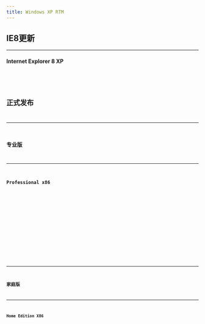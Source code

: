 ```yaml
---
title: Windows XP RTM
---
```



## IE8更新

---

#### Internet Explorer 8 XP
<Badge text="IPFS" variant="note" /> <Badge text="32位" variant="success" /> <Badge text="零售" variant="tip" /> <Badge text="中文" variant="caution" /> <Badge text="2009-03-25" variant="danger" />
<Card title="IPFS 下载与详情">
    <CardGrid>
        <LinkCard title="快速下载" href="https://ipfs.winx.run/bafybeib5aamqjsey7cbwqssz5jisv5hmbvy4cjlhdspegrrrhnhabdxzw4?filename=cn_windows_internet_explorer_8_for_windows_xp_x86.exe#quick" />
        <LinkCard title="高级下载" href="https://ipfs.winx.run/bafybeib5aamqjsey7cbwqssz5jisv5hmbvy4cjlhdspegrrrhnhabdxzw4?filename=cn_windows_internet_explorer_8_for_windows_xp_x86.exe" variant="secondary" />
    </CardGrid>
    <Code code={cn_windows_internet_explorer_8_for_windows_xp_x86} title="校验信息" wrap={true} />
</Card>

## 正式发布

---

### 专业版

---

#### Professional x86
<Badge text="IPFS" variant="note" /> <Badge text="32位" variant="success" /> <Badge text="零售" variant="tip" /> <Badge text="中文" variant="caution" /> <Badge text="2001-10-30" variant="danger" />
<Card title="IPFS 下载与详情">
    <CardGrid>
        <LinkCard title="快速下载" href="https://ipfs.winx.run/bafybeiaeqh4wnra4vqp3ekte43usiv4z5emfcox6zpscqjxyc7xnvevboi?filename=CN_WINXP_PRO_ISO.img#quick" />
        <LinkCard title="高级下载" href="https://ipfs.winx.run/bafybeiaeqh4wnra4vqp3ekte43usiv4z5emfcox6zpscqjxyc7xnvevboi?filename=CN_WINXP_PRO_ISO.img" variant="secondary" />
    </CardGrid>
    <Code code={cn_winxp_pro_iso_img} title="校验信息" wrap={true} />
</Card>

---

### 家庭版

---

#### Home Edition X86
<Badge text="IPFS" variant="note" /> <Badge text="32位" variant="success" /> <Badge text="零售" variant="tip" /> <Badge text="中文" variant="caution" /> <Badge text="2001-10-30" variant="danger" />
<Card title="IPFS 下载与详情">
    <CardGrid>
        <LinkCard title="快速下载" href="https://ipfs.winx.run/bafybeihx3mnplwi2ahqgeslmyxtrxddfsj2ltboua743dbhyuyfy7i7y34?filename=CN_WINXP_HOME_ISO.img#quick" />
        <LinkCard title="高级下载" href="https://ipfs.winx.run/bafybeihx3mnplwi2ahqgeslmyxtrxddfsj2ltboua743dbhyuyfy7i7y34?filename=CN_WINXP_HOME_ISO.img" variant="secondary" />
    </CardGrid>
    <Code code={cn_winxp_home_ios_img} title="校验信息" wrap={true} />
</Card>

